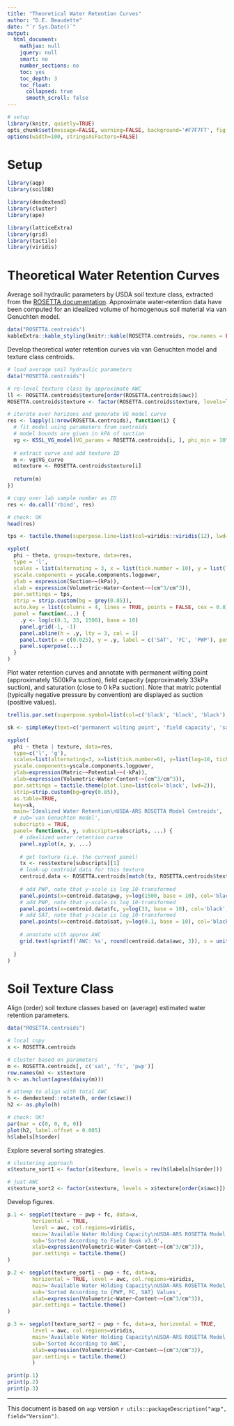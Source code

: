 ```yaml
---
title: "Theoretical Water Retention Curves"
author: "D.E. Beaudette"
date: "`r Sys.Date()`"
output:
  html_document:
    mathjax: null
    jquery: null
    smart: no
    number_sections: no
    toc: yes
    toc_depth: 3
    toc_float:
      collapsed: true
      smooth_scroll: false
---
```

  
```r
# setup
library(knitr, quietly=TRUE)
opts_chunk$set(message=FALSE, warning=FALSE, background='#F7F7F7', fig.align='center', dev='svglite', tidy=FALSE, verbose=FALSE)
options(width=100, stringsAsFactors=FALSE)
```

# Setup
```r
library(aqp)
library(soilDB)

library(dendextend)
library(cluster)
library(ape)

library(latticeExtra)
library(grid)
library(tactile)
library(viridis)
```

# Theoretical Water Retention Curves
Average soil hydraulic parameters by USDA soil texture class, extracted from the [ROSETTA documentation](https://www.ars.usda.gov/pacific-west-area/riverside-ca/agricultural-water-efficiency-and-salinity-research-unit/docs/model/rosetta-class-average-hydraulic-parameters/). Approximate water-retention data have been computed for an idealized volume of homogenous soil material via van Genuchten model.

```r
data("ROSETTA.centroids")
kableExtra::kable_styling(knitr::kable(ROSETTA.centroids, row.names = FALSE, digits = 3), full_width = FALSE, font_size = 10)
```


Develop theoretical water retention curves via van Genuchten model and texture class centroids.
```r
# load average soil hydraulic parameters
data("ROSETTA.centroids")

# re-level texture class by approximate AWC
ll <- ROSETTA.centroids$texture[order(ROSETTA.centroids$awc)]
ROSETTA.centroids$texture <- factor(ROSETTA.centroids$texture, levels=ll)

# iterate over horizons and generate VG model curve
res <- lapply(1:nrow(ROSETTA.centroids), function(i) {
  # fit model using parameters from centroids
  # model bounds are given in kPA of suction
  vg <- KSSL_VG_model(VG_params = ROSETTA.centroids[i, ], phi_min = 10^-3, phi_max=10^6)
  
  # extract curve and add texture ID
  m <- vg$VG_curve
  m$texture <- ROSETTA.centroids$texture[i]
  
  return(m)
})

# copy over lab sample number as ID
res <- do.call('rbind', res)

# check: OK
head(res)
```

```r
tps <- tactile.theme(superpose.line=list(col=viridis::viridis(12), lwd=2))

xyplot(
  phi ~ theta, groups=texture, data=res, 
  type = 'l', 
  scales = list(alternating = 3, x = list(tick.number = 10), y = list(log = 10, tick.number = 10)), 
  yscale.components = yscale.components.logpower, 
  ylab = expression(Suction~~(kPa)), 
  xlab = expression(Volumetric~Water~Content~~(cm^3/cm^3)), 
  par.settings = tps, 
  strip = strip.custom(bg = grey(0.85)), 
  auto.key = list(columns = 4, lines = TRUE, points = FALSE, cex = 0.8),
  panel = function(...) {
    .y <- log(c(0.1, 33, 1500), base = 10)
    panel.grid(-1, -1)
    panel.abline(h = .y, lty = 3, col = 1)
    panel.text(x = c(0.025), y = .y, label = c('SAT', 'FC', 'PWP'), pos = 1, font = 2, cex = 1)
    panel.superpose(...)
  }
)
```


Plot water retention curves and annotate with permanent wilting point (approximately 1500kPa suction), field capacity (approximately 33kPa suction), and saturation (close to 0 kPa suction). Note that matric potential (typically negative pressure by convention) are displayed as suction (positive values).
```r

trellis.par.set(superpose.symbol=list(col=c('black', 'black', 'black'), fill=c('firebrick', 'orange', 'royalblue'), cex=1, pch=22))

sk <- simpleKey(text=c('permanent wilting point', 'field capacity', 'saturation'), points = TRUE, columns=3)

xyplot(
  phi ~ theta | texture, data=res, 
  type=c('l', 'g'), 
  scales=list(alternating=3, x=list(tick.number=6), y=list(log=10, tick.number=6)), 
  yscale.components=yscale.components.logpower, 
  ylab=expression(Matric~~Potential~~(-kPa)), 
  xlab=expression(Volumetric~Water~Content~~(cm^3/cm^3)), 
  par.settings = tactile.theme(plot.line=list(col='black', lwd=2)), 
  strip=strip.custom(bg=grey(0.85)), 
  as.table=TRUE,
  key=sk,
  main='Idealized Water Retention\nUSDA-ARS ROSETTA Model Centroids', 
  # sub='van Genuchten model',
  subscripts = TRUE,
  panel= function(x, y, subscripts=subscripts, ...) {
    # idealized water retention curve
    panel.xyplot(x, y, ...)
    
    # get texture (i.e. the current panel)
    tx <- res$texture[subscripts][1]
    # look-up centroid data for this texture
    centroid.data <- ROSETTA.centroids[match(tx, ROSETTA.centroids$texture), ]
    
    # add PWP, note that y-scale is log_10-transformed
    panel.points(x=centroid.data$pwp, y=log(1500, base = 10), col='black', fill='firebrick', cex=0.85, pch=22)
    # add PWP, note that y-scale is log_10-transformed
    panel.points(x=centroid.data$fc, y=log(33, base = 10), col='black', fill='orange', cex=0.85, pch=22)
    # add SAT, note that y-scale is log_10-transformed
    panel.points(x=centroid.data$sat, y=log(0.1, base = 10), col='black', fill='royalblue', cex=0.85, pch=22)
    
    # annotate with approx AWC
    grid.text(sprintf('AWC: %s', round(centroid.data$awc, 3)), x = unit(0.95, 'npc'), y = unit(0.95, 'npc'), gp=gpar(cex=0.75), hjust=1)
    
  }
)
```


# Soil Texture Class

Align (order) soil texture classes based on (average) estimated water retention parameters.
```r
data("ROSETTA.centroids")

# local copy
x <- ROSETTA.centroids

# cluster based on parameters
m <- ROSETTA.centroids[, c('sat', 'fc', 'pwp')]
row.names(m) <- x$texture
h <- as.hclust(agnes(daisy(m)))

# attemp to align with total AWC
h <- dendextend::rotate(h, order(x$awc))
h2 <- as.phylo(h)

# check: OK!
par(mar = c(0, 0, 0, 0))
plot(h2, label.offset = 0.005)
h$labels[h$order]
```

Explore several sorting strategies.
```r
# clustering approach
x$texture_sort1 <- factor(x$texture, levels = rev(h$labels[h$order]))

# just AWC
x$texture_sort2 <- factor(x$texture, levels = x$texture[order(x$awc)])
```

Develop figures.
```r
p.1 <- segplot(texture ~ pwp + fc, data=x, 
        horizontal = TRUE, 
        level = awc, col.regions=viridis,
        main='Available Water Holding Capacity\nUSDA-ARS ROSETTA Model Centroids', 
        sub='Sorted According to Field Book v3.0',
        xlab=expression(Volumetric~Water~Content~~(cm^3/cm^3)),
        par.settings = tactile.theme()
)

p.2 <- segplot(texture_sort1 ~ pwp + fc, data=x, 
        horizontal = TRUE, level = awc, col.regions=viridis,
        main='Available Water Holding Capacity\nUSDA-ARS ROSETTA Model Centroids',
        sub='Sorted According to {PWP, FC, SAT} Values',
        xlab=expression(Volumetric~Water~Content~~(cm^3/cm^3)),
        par.settings = tactile.theme()
)

p.3 <- segplot(texture_sort2 ~ pwp + fc, data=x, horizontal = TRUE, 
        level = awc, col.regions=viridis,
        main='Available Water Holding Capacity\nUSDA-ARS ROSETTA Model Centroids',
        sub='Sorted According to AWC',
        xlab=expression(Volumetric~Water~Content~~(cm^3/cm^3)),
        par.settings = tactile.theme()
        )
```

```r
print(p.1)
print(p.2)
print(p.3)
```






----------------------------
This document is based on `aqp` version `r utils::packageDescription("aqp", field="Version")`.


